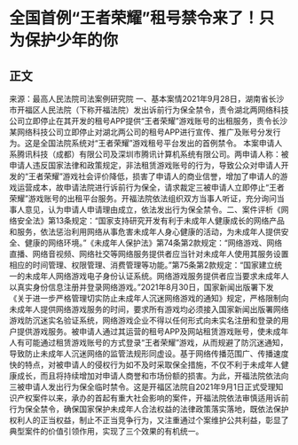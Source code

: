 # 全国首例“王者荣耀”租号禁令来了！只为保护少年的你
## 正文
 来源：最高人民法院司法案例研究院 一、基本案情2021年9月28日，湖南省长沙市开福区人民法院（下称开福法院）发出诉前行为保全禁令，责令湖北两网络科技公司立即停止在其开发的租号APP提供“王者荣耀”游戏账号的出租服务，责令长沙某网络科技公司立即停止对湖北两公司的租号APP进行宣传、推广及账号分发行为。这是全国法院系统对“王者荣耀”游戏租号平台发出的首例禁令。 本案申请人系腾讯科技（成都）有限公司及深圳市腾讯计算机系统有限公司。两申请人称：被申请人违反国家法律和政策规定，非法租赁游戏账号的行为，导致公众对申请人开发的“王者荣耀”游戏社会评价降低，损害了申请人的商业信誉，增加了申请人的游戏运营成本，故申请法院进行诉前行为保全，请求裁定三被申请人立即停止“王者荣耀”游戏账号的出租平台服务。开福法院依法组织双方当事人听证，充分询问当事人意见，认为申请人申请理由成立，依法发出行为保全禁令。二、案件评析《网络安全法》第13条规定：“国家支持研究开发有利于未成年人健康成长的网络产品和服务，依法惩治利用网络从事危害未成年人身心健康的活动，为未成年人提供安全、健康的网络环境。”《未成年人保护法》第74条第2款规定：“网络游戏、网络直播、网络音视频、网络社交等网络服务提供者应当针对未成年人使用其服务设置相应的时间管理、权限管理、消费管理等功能。”第75条第2款规定：“国家建立统一的未成年人网络游戏电子身份认证系统。网络游戏服务提供者应当要求未成年人以真实身份信息注册并登录网络游戏。”2021年8月30日，国家新闻出版署下发《关于进一步严格管理切实防止未成年人沉迷网络游戏的通知》规定，严格限制向未成年人提供网络游戏服务的时间，要求所有游戏均必须接入国家新闻出版署网络游戏防沉迷实名验证系统，网络游戏企业不得以任何形式向未实名注册和登录的用户提供游戏服务。被申请人通过其运营的租号APP及网站租赁游戏账号，使未成年人有可能通过租赁游戏账号的方式登录“王者荣耀”游戏，从而规避了防沉迷通知，导致防止未成年人沉迷网络的监管法规形同虚设。基于网络传播范围广、传播速度快的特点，对被申请人的侵权行为如不及时采取保全措施，不仅不利于未成年人健康成长，而且将持续增加对申请人商誉和市场份额的损害。为此，开福法院依法向三被申请人发出行为保全临时禁令。这是开福区法院自2021年9月1日正式受理知识产权案件以来，承办的首起有重大社会影响的案件，开福法院依法审慎适用诉前行为保全禁令，确保国家保护未成年人合法权益的法律政策落实落地，既依法保护权利人的正当权益，制止不正当竞争行为，又注重通过个案维护公共利益，彰显了典型案件的价值引领作用，实现了三个效果的有机统一。